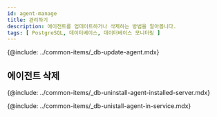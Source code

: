 ```yaml
---
id: agent-manage
title: 관리하기
description: 에이전트를 업데이트하거나 삭제하는 방법을 알아봅니다.
tags: [ PostgreSQL, 데이터베이스, 데이터베이스 모니터링 ]
---
```



<!-- 에이전트 업데이트 -->
{@include: ../common-items/_db-update-agent.mdx}  

## 에이전트 삭제

<!-- 에이전트 설치 서버에서 삭제하기 -->
{@include: ../common-items/_db-uninstall-agent-installed-server.mdx}

<!-- 서비스 화면에서 삭제하기 -->
{@include: ../common-items/_db-unistall-agent-in-service.mdx} 